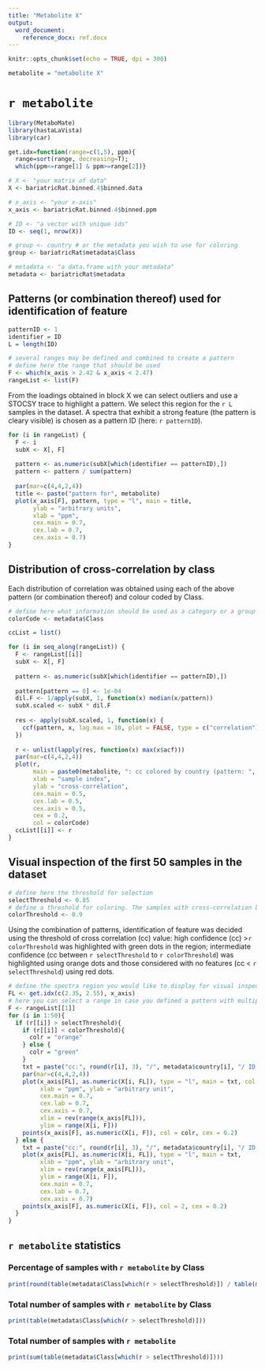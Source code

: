 ```yaml
---
title: "Metabolite X"
output: 
  word_document:
    reference_docx: ref.docx
---
```


```r
knitr::opts_chunk$set(echo = TRUE, dpi = 300)
```

```r
metabolite = "metabolite X"
```

# `r metabolite`

```r
library(MetaboMate)
library(hastaLaVista)
library(car)

get.idx=function(range=c(1,5), ppm){
  range=sort(range, decreasing=T);
  which(ppm<=range[1] & ppm>=range[2])}

# X <- "your matrix of data"
X <- bariatricRat.binned.4$binned.data

# x_axis <- "your x-axis"
x_axis <- bariatricRat.binned.4$binned.ppm

# ID <- "a vector with unique ids"
ID <- seq(1, nrow(X))

# group <- country # or the metadata you wish to use for coloring
group <- bariatricRat$metadata$Class

# metadata <- "a data.frame with your metadata"
metadata <- bariatricRat$metadata
```

## Patterns (or combination thereof) used for identification of feature

```r
patternID <- 1
identifier = ID
L = length(ID)

# several ranges may be defined and combined to create a pattern
# define here the range that should be used
F <- which(x_axis > 2.42 & x_axis < 2.47)
rangeList <- list(F)
```

From the loadings obtained in block X we can select outliers and use a STOCSY trace to highlight a pattern. We select this region for the `r L` samples in the dataset. A spectra that exhibit a strong feature (the pattern is cleary visible) is chosen as a pattern ID (here: `r patternID`).

```r
for (i in rangeList) {
  F <- i
  subX <- X[, F]
  
  pattern <- as.numeric(subX[which(identifier == patternID),])
  pattern <- pattern / sum(pattern)
  
  par(mar=c(4,4,2,4))
  title <- paste("pattern for", metabolite)
  plot(x_axis[F], pattern, type = "l", main = title,
       ylab = "arbitrary units",
       xlab = "ppm",
       cex.main = 0.7,
       cex.lab = 0.7,
       cex.axis = 0.7)
}
```
\pagebreak

## Distribution of cross-correlation by class

Each distribution of correlation was obtained using each of the above pattern (or combination thereof) and colour coded by Class. 

```r
# define here what information should be used as a category or a group
colorCode <- metadata$Class

ccList = list()

for (i in seq_along(rangeList)) {
  F <- rangeList[[i]]
  subX <- X[, F]
  
  pattern <- as.numeric(subX[which(identifier == patternID),])
  
  pattern[pattern == 0] <- 1e-04
  dil.F <- 1/apply(subX, 1, function(x) median(x/pattern))
  subX.scaled <- subX * dil.F
  
  res <- apply(subX.scaled, 1, function(x) {
    ccf(pattern, x, lag.max = 10, plot = FALSE, type = c("correlation"))
  })
  
  r <- unlist(lapply(res, function(x) max(x$acf)))
  par(mar=c(4,4,2,4))
  plot(r,
       main = paste0(metabolite, ": cc colored by country (pattern: ", patternID, ")"),
       xlab = "sample index",
       ylab = "cross-correlation",
       cex.main = 0.5,
       cex.lab = 0.5,
       cex.axis = 0.5,
       cex = 0.2,
       col = colorCode)
  ccList[[i]] <- r
}
```

\pagebreak
## Visual inspection of the first 50 samples in the dataset

```r
# define here the threshold for selection
selectThreshold <- 0.85
# define a threshold for coloring. The samples with cross-correlation below this level (lower confidence) will be displayed with orange color later.
colorThreshold <- 0.9
```

Using the combination of patterns, identification of feature was decided using the threshold of cross correlation (cc) value: high confidence (cc) >`r colorThreshold` was highlighted with green dots in the region; intermediate confidence (cc between `r selectThreshold` to `r colorThreshold`) was highlighted using orange dots and those considered with no features (cc < `r selectThreshold`) using red dots.  

```r
# define the spectra region you would like to display for visual inspection (may be larger than the selected pattern)
FL <- get.idx(c(2.35, 2.55), x_axis)
# here you can select a range in case you defined a pattern with multiple ranges
F <- rangeList[[1]]
for (i in 1:50){
  if (r[[i]] > selectThreshold){
    if (r[[i]] < colorThreshold){
      colr = "orange"
    } else {
      colr = "green"
    }
    txt = paste("cc:", round(r[i], 3), "/", metadata$country[i], "/ ID:", identifier[i])
    par(mar=c(4,4,2,4))
    plot(x_axis[FL], as.numeric(X[i, FL]), type = "l", main = txt, col = 1,
         xlab = "ppm", ylab = "arbitrary unit", 
         cex.main = 0.7,
         cex.lab = 0.7,
         cex.axis = 0.7,
         xlim = rev(range(x_axis[FL])),
         ylim = range(X[i, F]))
    points(x_axis[F], as.numeric(X[i, F]), col = colr, cex = 0.2)
  } else {
    txt = paste("cc:", round(r[i], 3), "/", metadata$country[i], "/ ID:", identifier[i])
    plot(x_axis[FL], as.numeric(X[i, FL]), type = "l", main = txt,
         xlab = "ppm", ylab = "arbitrary unit",
         xlim = rev(range(x_axis[FL])),
         ylim = range(X[i, F]),
         cex.main = 0.7,
         cex.lab = 0.7,
         cex.axis = 0.7)
    points(x_axis[F], as.numeric(X[i, F]), col = 2, cex = 0.2)
  }
}
```

\pagebreak

## `r metabolite` statistics

### Percentage of samples with `r metabolite` by Class

```r
print(round(table(metadata$Class[which(r > selectThreshold)]) / table(metadata$Class) * 100, 1))
```

### Total number of samples with `r metabolite` by Class

```r
print(table(metadata$Class[which(r > selectThreshold)]))
```

### Total number of samples with `r metabolite`

```r
print(sum(table(metadata$Class[which(r > selectThreshold)])))
```




